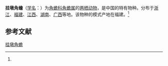 {{Speciesbox
| name = 挂墩角蟾
| status = 
| status_system = 
| image = 
| genus = Megophrys
| species = kuatunensis
| authority = (Pope, 1929)<ref name='id4847'>{{cite web| url =http://www.bioinfo.cn/db05/BjdwSpecies.php?action=view&id=4847| title =挂墩角蟾| work =《中国动物物种编目数据库》| publisher =中国科学院微生物研究所| author =中国科学院动物研究所| accessdate =2009-04-11| deadurl =yes| archiveurl =https://web.archive.org/web/20160305054458/http://www.bioinfo.cn/db05/BjdwSpecies.php?action=view&id=4847| archivedate =2016-03-05}}</ref>
}}

'''挂墩角蟾'''（[[学名|学名]]：{{lang|la|''Megophrys kuatunensis''}}）为[[角蟾科|角蟾科]][[角蟾属|角蟾属]]的[[两栖动物|两栖动物]]，是中国的特有物种。分布于[[浙江|浙江]]、[[福建|福建]]、[[江西|江西]]、[[湖南|湖南]]、[[广西|广西]]等地。该物种的模式产地在福建。<ref name='id4847'/>

== 参考文献 ==
{{reflist}}

{{Wikispecies|Megophrys kuatunensis}}
{{Taxonbar|from=Q28026193}}

[[Category:角蟾属|挂墩角蟾]]


{{amphibian-stub}}